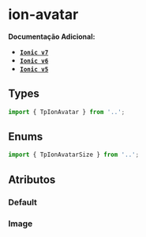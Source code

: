 
<Meta of={avatarStories} />

# ion-avatar

**Documentação Adicional:**

- **[`Ionic v7`](https://ionicframework.com/docs/api/avatar)**
- **[`Ionic v6`](https://ionicframework.com/docs/v6/api/avatar)**
- **[`Ionic v5`](https://ionicframework.com/docs/v5/api/avatar)**

## Types

```ts
import { TpIonAvatar } from '..';
```

## Enums

```ts
import { TpIonAvatarSize } from '..';
```

## Atributos

### Default

<Canvas of={avatarStories.Default} />
<Controls of={avatarStories.Default} />

### Image

<Canvas of={avatarStories.Image} />
<Controls of={avatarStories.Image} />
